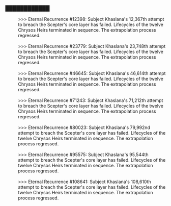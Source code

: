 ===████████████===
:>>> Eternal Recurrence #12398: Subject Khaslana's 12,367th attempt to breach the Scepter's core layer has failed. Lifecycles of the twelve Chrysos Heirs terminated in sequence. The extrapolation process regressed.
:<br />>>> Eternal Recurrence #23779: Subject Khaslana's 23,748th attempt to breach the Scepter's core layer has failed. Lifecycles of the twelve Chrysos Heirs terminated in sequence. The extrapolation process regressed.
:<br />>>> Eternal Recurrence #46645: Subject Khaslana's 46,614th attempt to breach the Scepter's core layer has failed. Lifecycles of the twelve Chrysos Heirs terminated in sequence. The extrapolation process regressed.
:<br />>>> Eternal Recurrence #71243: Subject Khaslana's 71,212th attempt to breach the Scepter's core layer has failed. Lifecycles of the twelve Chrysos Heirs terminated in sequence. The extrapolation process regressed.
:<br />>>> Eternal Recurrence #80023: Subject Khaslana's 79,992nd attempt to breach the Scepter's core layer has failed. Lifecycles of the twelve Chrysos Heirs terminated in sequence. The extrapolation process regressed.
:<br />>>> Eternal Recurrence #95575: Subject Khaslana's 95,544th attempt to breach the Scepter's core layer has failed. Lifecycles of the twelve Chrysos Heirs terminated in sequence. The extrapolation process regressed.
:<br />>>> Eternal Recurrence #108641: Subject Khaslana's 108,610th attempt to breach the Scepter's core layer has failed. Lifecycles of the twelve Chrysos Heirs terminated in sequence. The extrapolation process regressed.
